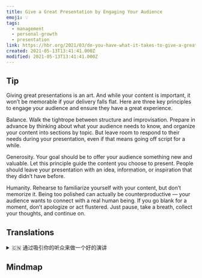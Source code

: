 ```yaml
---
title: Give a Great Presentation by Engaging Your Audience
emoji: 💡
tags:
  - management
  - personal-growth
  - presentation
link: https://hbr.org/2021/03/do-you-have-what-it-takes-to-give-a-great-presentation?utm_medium=email&utm_source=newsletter_daily&utm_campaign=mtod_notactsubs
created: 2021-05-13T13:41:41.000Z
modified: 2021-05-13T13:41:41.000Z
---
```


## Tip

Giving great presentations is an art. And while your content is important, it won’t be memorable if your delivery falls flat. Here are three key principles to engage your audience and ensure they have a great experience.

Balance. Walk the tightrope between structure and improvisation. Prepare in advance by thinking about what your audience needs to know, and organize your content into sections by topic. But leave room to respond to their needs during your presentation, even if that means going off script for a while.

Generosity. Your goal should be to offer your audience something new and valuable. Let this principle guide the content you choose to present. People should leave your presentation with an idea, information, or inspiration that they didn’t have before.

Humanity. Rehearse to familiarize yourself with your content, but don’t memorize it. Being too polished can actually be counterproductive — your audience wants to connect with a real human being. If you go blank for a moment, don’t apologize or act flustered. Just pause, take a breath, collect your thoughts, and continue on.

## Translations

<details>
   <summary>🇨🇳 通过吸引你的听众来做一个好的演讲 </summary>

做一个好的演讲是一门艺术。而且，虽然你的内容很重要，但如果你的内容没有效果，就不会让人印象深刻。以下是吸引你的用户并确保他们拥有良好体验的三个关键原则。

平衡。在结构和即兴之间走钢丝。提前准备，考虑你的听众需要知道什么，并按照主题将你的内容组织成章节。但是在你的演讲中要留有回应他们需求的空间，即使这意味着要离开脚本一段时间。

慷慨。你的目标应该是为你的听众提供一些新的有价值的东西。让这一原则指导您选择呈现的内容。人们应该在你的演讲结束后留下他们之前没有的想法、信息或灵感。

人性。排练以熟悉你的内容，但不要背诵它。太过精雕细琢实际上会适得其反，你的观众想要与真人建立联系。如果你大脑一片空白，不要道歉，也不要表现得慌张。暂停一下，深呼吸，整理一下思绪，然后继续。

</details>

## Mindmap

![]()
